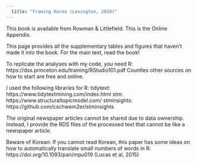 ```yaml
---
  title: "Framing Korea (Lexington, 2020)"
---
```

  
This book is available from Rowman & Littlefield. This is the Online Appendix.

This page provides all the supplementary tables and figures that haven't made it into the book. For the main text, read the book!

To replicate the analyses with my code, you need R:
https://dss.princeton.edu/training/RStudio101.pdf 
Countles other sources on how to start are free and online.

I used the following libraries for R:
tidytext: https://www.tidytextmining.com/index.html
stm: https://www.structuraltopicmodel.com/
stminsights: https://github.com/cschwem2er/stminsights 

The original newspaper articles cannot be shared due to data ownership. Instead, I provide the RDS files of the processed text that cannot be like a newspaper article.

Beware of Korean: If you cannot read Korean, this paper has some ideas on how to automatically translate small numbers of words in R:
https://doi.org/10.1093/pan/mpu019 (Lucas et al, 2015)
